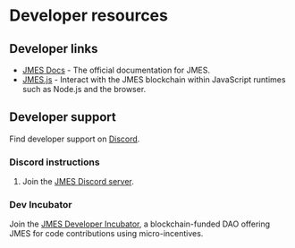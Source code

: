 # Developer resources

## Developer links

- [JMES Docs](http://docs.jmes.cloud) - The official documentation for JMES.
- [JMES.js](https://docs.jmes.cloud/develop/feather-js) - Interact with the JMES blockchain within JavaScript runtimes such as Node.js and the browser.

## Developer support

Find developer support on [Discord](http://discord.jmes.cloud).

### Discord instructions

1. Join the [JMES Discord server](http://discord.jmes.cloud).

### Dev Incubator

Join the [JMES Developer Incubator](http://incubator.jmes.cloud), a blockchain-funded DAO offering JMES for code contributions using micro-incentives.
